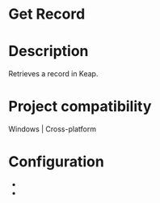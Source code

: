 ﻿# Get Record

# Description

Retrieves a record in Keap.

# Project compatibility

Windows | Cross-platform

# Configuration

* 
*
